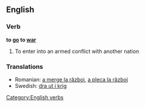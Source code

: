 ==English==

===Verb===
'''to [[go]] to [[war]]'''

# {{intransitive}} To enter into an armed conflict with another nation

===Translations===
*Romanian: [[a merge la război]], [[a pleca la război]]
*Swedish: [[dra ut i krig]]

[[Category:English verbs]]